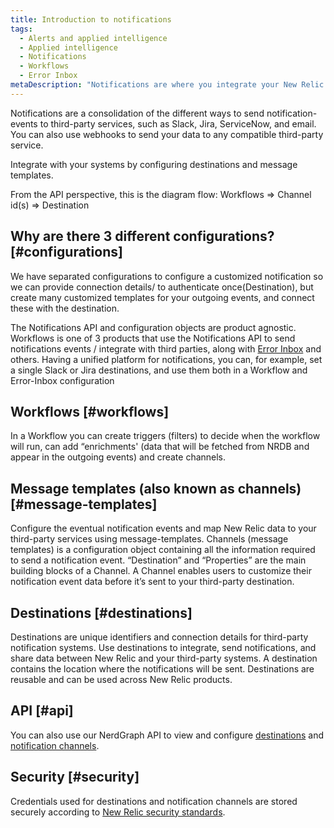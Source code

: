 ```yaml
---
title: Introduction to notifications
tags:
  - Alerts and applied intelligence 
  - Applied intelligence
  - Notifications
  - Workflows
  - Error Inbox
metaDescription: "Notifications are where you integrate your New Relic data with third-party services, such as Slack, Email, Jira, and ServiceNow."
---
```


Notifications are a consolidation of the different ways to send notification-events to third-party services, such as Slack, Jira, ServiceNow, and email. You can also use webhooks to send your data to any compatible third-party service.
 
Integrate with your systems by configuring destinations and message templates.
 
From the API perspective, this is the diagram flow: Workflows => Channel id(s) => Destination

## Why are there 3 different configurations? [#configurations]

We have separated configurations to configure a customized notification so we can provide connection details/ to authenticate once(Destination), but create many customized templates for your outgoing events, and connect these with the destination.
 
The Notifications API and configuration objects are product agnostic. Workflows is one of 3 products that use the Notifications API to send notifications events / integrate with third parties, along with [Error Inbox](https://docs.newrelic.com/docs/errors-inbox/error-external-services/) and others. Having a unified platform for notifications, you can, for example, set a single Slack or Jira destinations, and use them both in a Workflow and Error-Inbox configuration

## Workflows [#workflows]

In a Workflow you can create triggers (filters) to decide when the workflow will run, can add “enrichments' (data that will be fetched from NRDB and appear in the outgoing events) and create channels.

## Message templates (also known as channels) [#message-templates]

Configure the eventual notification events and map New Relic data to your third-party services using message-templates. Channels (message templates) is a configuration object containing all the information required to send a notification event. “Destination” and “Properties” are the main building blocks of a Channel. A Channel enables users to customize their notification event data before it’s sent to your third-party destination.

## Destinations [#destinations]

Destinations are unique identifiers and connection details for third-party notification systems. Use destinations to integrate, send notifications, and share data between New Relic and your third-party systems. A destination contains the location where the notifications will be sent. Destinations are reusable and can be used across New Relic products. 

## API [#api]

You can also use our NerdGraph API to view and configure [destinations](/docs/apis/nerdgraph/examples/nerdgraph-api-notifications-destinations) and [notification channels](/docs/apis/nerdgraph/examples/nerdgraph-api-notifications-channels).

## Security [#security]

Credentials used for destinations and notification channels are stored securely according to [New Relic security standards](/docs/security/security-privacy/compliance/data-encryption).
